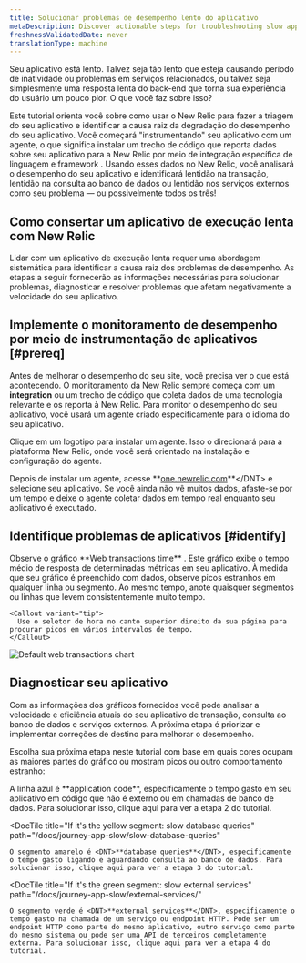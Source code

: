 ```yaml
---
title: Solucionar problemas de desempenho lento do aplicativo
metaDescription: Discover actionable steps for troubleshooting slow application performance to identify and resolve issues for a smoother user experience.
freshnessValidatedDate: never
translationType: machine
---
```



Seu aplicativo está lento. Talvez seja tão lento que esteja causando período de inatividade ou problemas em serviços relacionados, ou talvez seja simplesmente uma resposta lenta do back-end que torna sua experiência do usuário um pouco pior. O que você faz sobre isso?

Este tutorial orienta você sobre como usar o New Relic para fazer a triagem do seu aplicativo e identificar a causa raiz da degradação do desempenho do seu aplicativo. Você começará "instrumentando" seu aplicativo com um agente, o que significa instalar um trecho de código que reporta dados sobre seu aplicativo para a New Relic por meio de integração específica de linguagem e framework . Usando esses dados no New Relic, você analisará o desempenho do seu aplicativo e identificará lentidão na transação, lentidão na consulta ao banco de dados ou lentidão nos serviços externos como seu problema — ou possivelmente todos os três!

## Como consertar um aplicativo de execução lenta com New Relic

Lidar com um aplicativo de execução lenta requer uma abordagem sistemática para identificar a causa raiz dos problemas de desempenho. As etapas a seguir fornecerão as informações necessárias para solucionar problemas, diagnosticar e resolver problemas que afetam negativamente a velocidade do seu aplicativo.

## Implemente o monitoramento de desempenho por meio de instrumentação de aplicativos [#prereq]

Antes de melhorar o desempenho do seu site, você precisa ver o que está acontecendo. O monitoramento da New Relic sempre começa com um <DNT>**integration**</DNT> ou um trecho de código que coleta dados de uma tecnologia relevante e os reporta à New Relic. Para monitor o desempenho do seu aplicativo, você usará um agente criado especificamente para o idioma do seu aplicativo.

Clique em um logotipo para instalar um agente. Isso o direcionará para a plataforma New Relic, onde você será orientado na instalação e configuração do agente.

<TechTileGrid>
  <TechTile
    name="Go agent"
    icon="logo-go"
    to="https://one.newrelic.com/nr1-core?state=985d4005-ba90-a8c7-1da1-2af34539b03b"
  />

  <TechTile
    name="Java agent"
    icon="logo-java"
    to="https://one.newrelic.com/nr1-core?state=80d18bcb-4919-1fcb-2b77-9406838eb916"
  />

  <TechTile
    name=".NET agent"
    icon="logo-dotnet"
    to="https://one.newrelic.com/nr1-core?state=30e93090-6dfa-6b70-8e75-472f54414355"
  />

  <TechTile
    name="Node.js agent"
    icon="logo-nodejs"
    to="https://one.newrelic.com/marketplace/install-data-source?state=be2e62fa-cc3b-c428-27c4-8d662c9e80a1"
  />

  <TechTile
    name="PHP agent"
    icon="logo-php"
    to="https://one.newrelic.com/nr1-core?state=aa633b41-72d4-009c-3abf-55dcf64894fe"
  />

  <TechTile
    name="Python agent"
    icon="logo-python"
    to="https://one.newrelic.com/nr1-core?state=20fda75b-58fb-a92a-f9e1-7b052035c6e8"
  />

  <TechTile
    name="Ruby agent"
    icon="logo-ruby"
    to="https://one.newrelic.com/nr1-core?state=d69143ab-605c-579b-25bf-cc6e5fee5b80"
  />
</TechTileGrid>

Depois de instalar um agente, acesse <DNT>**[one.newrelic.com](https://one.newrelic.com/nr1-core?filters=(domain%3D'APM'ANDtype%3D'APPLICATION'))**</DNT> e selecione seu aplicativo. Se você ainda não vê muitos dados, afaste-se por um tempo e deixe o agente coletar dados em tempo real enquanto seu aplicativo é executado.

## Identifique problemas de aplicativos [#identify]

<SideBySide>
  <Side>
    Observe o gráfico <DNT>**Web transactions time**</DNT> . Este gráfico exibe o tempo médio de resposta de determinadas métricas em seu aplicativo. À medida que seu gráfico é preenchido com dados, observe picos estranhos em qualquer linha ou segmento. Ao mesmo tempo, anote quaisquer segmentos ou linhas que levem consistentemente muito tempo.

    <Callout variant="tip">
      Use o seletor de hora no canto superior direito da sua página para procurar picos em vários intervalos de tempo.
    </Callout>
  </Side>

  <Side>
    <img
      title="Default web transactions chart"
      alt="Default web transactions chart"
      src={journeyWebTrans}
    />
  </Side>
</SideBySide>

## Diagnosticar seu aplicativo

Com as informações dos gráficos fornecidos você pode analisar a velocidade e eficiência atuais do seu aplicativo de transação, consulta ao banco de dados e serviços externos. A próxima etapa é priorizar e implementar correções de destino para melhorar o desempenho.

Escolha sua próxima etapa neste tutorial com base em quais cores ocupam as maiores partes do gráfico ou mostram picos ou outro comportamento estranho:

<DocTiles>
  <DocTile
    title="If it's the blue line: slow application traces"
    path="/docs/journey-app-slow/problematic-transactions"
  >
    A linha azul é <DNT>**application code**</DNT>, especificamente o tempo gasto em seu aplicativo em código que não é externo ou em chamadas de banco de dados. Para solucionar isso, clique aqui para ver a etapa 2 do tutorial.
  </DocTile>

  <DocTile
    title="If it's the yellow segment: slow database queries"
    path="/docs/journey-app-slow/slow-database-queries"
  >
    O segmento amarelo é <DNT>**database queries**</DNT>, especificamente o tempo gasto ligando e aguardando consulta ao banco de dados. Para solucionar isso, clique aqui para ver a etapa 3 do tutorial.
  </DocTile>

  <DocTile
    title="If it's the green segment: slow external services"
    path="/docs/journey-app-slow/external-services/"
  >
    O segmento verde é <DNT>**external services**</DNT>, especificamente o tempo gasto na chamada de um serviço ou endpoint HTTP. Pode ser um endpoint HTTP como parte do mesmo aplicativo, outro serviço como parte do mesmo sistema ou pode ser uma API de terceiros completamente externa. Para solucionar isso, clique aqui para ver a etapa 4 do tutorial.
  </DocTile>
</DocTiles>